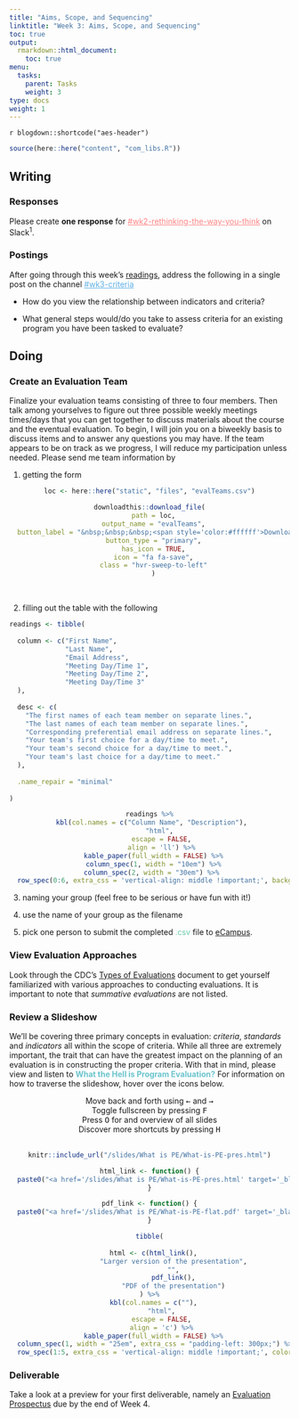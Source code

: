 ```yaml
---
title: "Aims, Scope, and Sequencing"
linktitle: "Week 3: Aims, Scope, and Sequencing"
toc: true
output:
  rmarkdown::html_document:
    toc: true
menu:
  tasks:
    parent: Tasks
    weight: 3
type: docs
weight: 1
---
```


`r blogdown::shortcode("aes-header")`

```r
source(here::here("content", "com_libs.R"))
```

## Writing

### Responses

Please create **one response** for <a href="https://edp617spring2023.slack.com/archives/C04K8C5BX8C" target="_blank" style='color:#ff8384;'>#wk2-rethinking-the-way-you-think</a> on Slack<sup>1</sup>. 

### Postings

After going through this week's [readings](/readings/03-readings), address the following in a single post on the channel <a href="https://edp617spring2023.slack.com/archives/C04LEHZTFFD" target="_blank" style='color:#5eb0e5;'>#wk3-criteria</a>

  + How do you view the relationship between indicators and criteria?
  
  + What general steps would/do you take to assess criteria for an existing program you have been tasked to evaluate?

## Doing

### Create an Evaluation Team

Finalize your evaluation teams consisting of three to four members. Then talk among yourselves to figure out three possible weekly meetings times/days that you can get together to discuss materials about the course and the eventual evaluation. To begin, I will join you on a biweekly basis to discuss items and to answer any questions you may have. If the team appears to be on track as we progress, I will reduce my participation unless needed. Please send me team information by

1. getting the form

<center>
```r
loc <- here::here("static", "files", "evalTeams.csv")

downloadthis::download_file(
  path = loc,
  output_name = "evalTeams",
  button_label = "&nbsp;&nbsp;&nbsp;<span style='color:#ffffff'>Download the Form",
  button_type = "primary",
  has_icon = TRUE,
  icon = "fa fa-save",
  class = "hvr-sweep-to-left"
  )
```
</center>
<br>

2. filling out the table with the following

```r

readings <- tibble(
  
  column <- c("First Name", 
              "Last Name",
              "Email Address",
              "Meeting Day/Time 1",
              "Meeting Day/Time 2",
              "Meeting Day/Time 3"
  ),
  
  desc <- c(
    "The first names of each team member on separate lines.",
    "The last names of each team member on separate lines.",
    "Corresponding preferential email address on separate lines.",
    "Your team's first choice for a day/time to meet.",
    "Your team's second choice for a day/time to meet.",
    "Your team's last choice for a day/time to meet."
  ),
  
  .name_repair = "minimal"
  
)

```

<center>
```r
readings %>%
  kbl(col.names = c("Column Name", "Description"), 
      "html", 
      escape = FALSE,
      align = 'll') %>%
  kable_paper(full_width = FALSE) %>%
  column_spec(1, width = "10em") %>%
  column_spec(2, width = "30em") %>% 
  row_spec(0:6, extra_css = 'vertical-align: middle !important;', background = "transparent", color = "#f7f7f7") 
```
</center>

3. naming your group (feel free to be serious or have fun with it!)

4. use the name of your group as the filename

5. pick one person to submit the completed <span style='color:#6acda5;'>.csv</span> file to <a href="https://ecampus.wvu.edu" target="_blank">eCampus</a>.

### View Evaluation Approaches

Look through the CDC's <a href="/handouts/Types of Evaluation.pdf" target="_blank">Types of Evaluations</a> document to get yourself familiarized with various approaches to conducting evaluations. It is important to note that *summative evaluations* are not listed.

### Review a Slideshow

We'll be covering three primary concepts in evaluation: *criteria*, *standards* and *indicators* all within the scope of criteria. While all three are extremely important, the trait that can have the greatest impact on the planning of an evaluation is in constructing the proper criteria. With that in mind, please view and listen to  <span style="color:#6ac4cd;font-weight:bold">What the Hell is Program Evaluation?</span> For information on how to traverse the slideshow, hover over the icons below.

```{=html}
<center>
<div class="wrapper">
    <div class="icon leftright">
      <div class="tooltip"><span style=width:200px;>Move back and forth using <kbd>←</kbd> and <kbd>→</kbd></span></div>
      <span><i class="fas fa-map-signs"></i></span></div>
    <div class="icon info">
      <div class="tooltip"><span style=width:200px;>Toggle fullscreen by pressing <kbd>F</kbd></span></div>
      <span><i class="fas fa-expand-alt"></i></span>
    </div><div class="icon github">
      <div class="tooltip"><span style=width:200px;>Press <kbd>O</kbd> for and overview of all slides</span></div>
      <span><i class="far fa-images"></i></span>
    </div><div class="icon youtube">
      <div class="tooltip"><span style=width:200px;>Discover more shortcuts by pressing <kbd>H</kbd></span></div>
      <span><i class="fas fa-info-circle"></i></span>
    </div>
</div>
</center>
<br>
```

<center>
<div class="holder">

<div class="bigcol">
```r
knitr::include_url("/slides/What is PE/What-is-PE-pres.html")
```
</div>

<div class="smallcol">
```r

html_link <- function() {
  paste0("<a href='/slides/What is PE/What-is-PE-pres.html' target='_blank'>", "<img src='/logos/web-ico.png' alt='Web icon' width='35'>", "</a>")
}

pdf_link <- function() {
  paste0("<a href='/slides/What is PE/What-is-PE-flat.pdf' target='_blank'>", "<img src='/logos/pdf-ico.png' alt='PDF icon' width='35'>", "</a>")
}

tibble(
  
  html <- c(html_link(),
            "Larger version of the presentation",
            "",
            pdf_link(),
            "PDF of the presentation")
) %>%
  kbl(col.names = c(""),
      "html",
      escape = FALSE,
      align = 'c') %>%
  kable_paper(full_width = FALSE) %>%
  column_spec(1, width = "25em", extra_css = "padding-left: 300px;") %>%
  row_spec(1:5, extra_css = 'vertical-align: middle !important;', color = "#ffffff", background = "transparent") 
```
</div>

</div>

<div class="clear">
</div>
</center>

### Deliverable

Take a look at a preview for your first deliverable, namely an [Evaluation Prospectus](/deliverables/01-evaluation-prospectus/) due by the end of Week 4.

